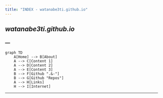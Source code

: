 ```yaml
---
title: "INDEX - watanabe3ti.github.io"
---
```


## *watanabe3ti.github.io*

### ---

```mermaid

graph TD
    A[Home] --> B[About]
    A --> C[Content 1]
    A --> D[Content 2]
    A --> E[Content 3]
    B --> F[Github ".&-"]
    B --> G[Github "Repos"]
    A --> H[Links]
    H --> I[Internet]

```

------------------------------------------------------------------------

<!--# theme: spacelab  -->
